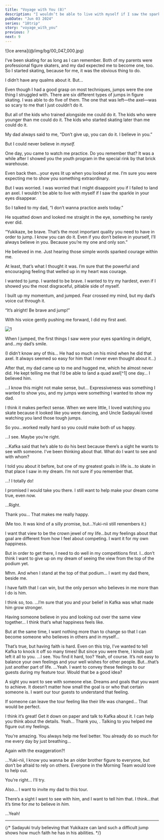 ```yaml
---
title: "Voyage with You (8)"
description: "I wouldn’t be able to live with myself if I saw the sparkle in your eyes disappear."
pubDate: "Jun 03 2024"
series: "18trip"
story: "voyage_with_you"
previous: 7
next: 9
---
```



<p class="cg sepia">![Ice arena](@/img/bg/00_047_000.jpg)</p>

I’ve been skating for as long as I can remember. Both of my parents were professional figure skaters, and my dad expected me to become one, too. So I started skating, because for me, it was the obvious thing to do.

I didn’t have any qualms about it. But…

Even though I had a good grasp on most techniques, jumps were the one thing I struggled with. There are six different types of jumps in figure skating. I was able to do five of them. The one that was left—the axel—was so scary to me that I just couldn’t do it.

But all of the kids who trained alongside me could do it. The kids who were younger than me could do it. The kids who started skating later than me could do it.

My dad always said to me, “Don’t give up, you can do it. I believe in you.”

But I could never believe in _myself._

One day, you came to watch me practice. Do you remember that? It was a while after I showed you the youth program in the special rink by that brick warehouse.

Even back then…your eyes lit up when you looked at me. I’m sure you were expecting me to show you something extraordinary.

But I was worried. I was worried that I might disappoint you if I failed to land an axel. I wouldn’t be able to live with myself if I saw the sparkle in your eyes disappear.

So I talked to my dad, “I don’t wanna practice axels today.”

He squatted down and looked me straight in the eye, something he rarely ever did.

“Yukikaze, be brave. That’s the most important quality you need to have in order to jump. I know you can do it. Even if you don’t believe in yourself, I’ll always believe in you. Because you’re my one and only son.”

He believed in me. Just hearing those simple words sparked courage within me.

At least, that’s what I thought it was. I’m sure that the powerful and encouraging feeling that welled up in my heart was courage.

I wanted to jump. I wanted to be brave. I wanted to try my hardest, even if I showed you the most disgraceful, pitiable side of myself.

I built up my momentum, and jumped. Fear crossed my mind, but my dad’s voice cut through it.

“It’s alright! Be brave and jump!”

With his voice gently pushing me forward, I did my first axel.

<Divider loc="Nagano - Matsumoto Castle" />

![1](1.jpg)

<Bubble character="Yukikaze">
When I jumped, the first things I saw were your eyes sparkling in delight, and…my dad’s smile.
</Bubble>

<Bubble mc>
<p class="t">(I didn’t know any of this… He had so much on his mind when he did that axel. It always seemed so easy for him that I never even thought about it…)</p>
</Bubble>

<Bubble character="Yukikaze">
After that, my dad came up to me and hugged me, which he almost never did. He kept telling me that I’d be able to land a quad axel[^1] one day… I believed him.

…I know this might not make sense, but… Expressiveness was something I wanted to show you, and my jumps were something I wanted to show my dad.
</Bubble>

<Bubble mc>
I think it makes perfect sense. When we were little, I loved watching you skate because it looked like you were dancing, and Uncle Sadayuki loved watching you land those tough jumps.

So you…worked really hard so you could make both of us happy.
</Bubble>

<Bubble character="Yukikaze">
…I see. Maybe you’re right.

…Kafka said that he’s able to do his best because there’s a sight he wants to see with someone. I’ve been thinking about that. What do I want to see and with whom?

I told you about it before, but one of my greatest goals in life is…to skate in that place I saw in my dream. I’m not sure if you remember that.
</Bubble>

<Bubble mc>
…! I totally do!

I promised I would take you there. I still want to help make your dream come true, even now.
</Bubble>

<Bubble character="Yukikaze">
…Right.

Thank you… That makes me really happy.
</Bubble>

<Bubble mc>
<p class="t">(Me too. It was kind of a silly promise, but…Yuki-nii still remembers it.)</p>
</Bubble>

<Bubble character="Yukikaze">
I want that view to be the crown jewel of my life…but my feelings about that goal are different from how I feel about competing. I want it for my own happiness.

But in order to get there, I need to do well in my competitions first. I…don’t think I want to give up on my dream of seeing the view from the top of the podium yet.
</Bubble>

<Bubble mc>
Mhm.
</Bubble>

<Bubble character="Yukikaze">
And when I stand at the top of that podium… I want my dad there, beside me.

I have faith that I can win, but the only person who believes in me more than I do is him.
</Bubble>

<Bubble mc>
I think so, too.
</Bubble>

<Bubble character="Yukikaze">
…I’m sure that you and your belief in Kafka was what made him grow stronger.

Having someone believe in you and looking out over the same view together… I think that’s what happiness feels like.

But at the same time, I want nothing more than to change so that I can become someone who believes in others and in myself…
</Bubble>

<Bubble mc>
That’s true, but having faith is hard. Even on this trip, I’ve wanted to tell Kafka to knock it off so many times! But since you were there, I kinda just left it all to you.
</Bubble>

<Bubble character="Yukikaze">
…I see. You find it hard, too?
</Bubble>

<Bubble mc>
Yeah, of course. It’s not easy to balance your own feelings and your well wishes for other people. But…that’s just another part of life.
</Bubble>

<Bubble character="Yukikaze">
…Yeah. I want to convey these feelings to our guests during my feature tour. Would that be a good idea?

A sight you want to see with someone else. Dreams and goals that you want to achieve. It doesn’t matter how small the goal is or who that certain someone is. I want our tour guests to understand that feeling.

If someone can leave the tour feeling like their life was changed… That would be perfect.
</Bubble>

<Bubble mc>
I think it’s great! Get it down on paper and talk to Kafka about it. I can help you think about the details.
</Bubble>

<Bubble character="Yukikaze">
Yeah… Thank you, <Name first />. Talking to you helped me figure out my feelings.

You’re amazing. You always help me feel better. You already do so much for me every day by just breathing…
</Bubble>

<Bubble mc>
Again with the exaggeration?!

…Yuki-nii, I know you wanna be an older brother figure to everyone, but don’t be afraid to rely on others. Everyone in the Morning Team would love to help out.
</Bubble>

<Bubble character="Yukikaze">
You’re right… I’ll try.

Also… I want to invite my dad to this tour.

There’s a sight I want to see with him, and I want to tell him that. I think…that it’s time for _me_ to believe in _him._
</Bubble>

<Bubble mc>
…Yeah!
</Bubble>

---

[^1]: The quad axel is a notoriously difficult jump in figure skating. As of 2024, only one person has successfully landed the jump in competition. 

{/* Sadayuki truly believing that Yukikaze can land such a difficult jump shows how much faith he has in his abilities. */}
